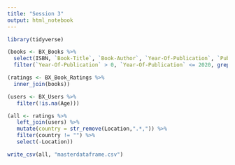 ```yaml
---
title: "Session 3"
output: html_notebook
---
```



```r
library(tidyverse)
```


```r
(books <- BX_Books %>%
  select(ISBN, `Book-Title`, `Book-Author`, `Year-Of-Publication`, `Publisher`) %>%
  filter(`Year-Of-Publication` > 0, `Year-Of-Publication` <= 2020, grepl("^[0-9Xx]+$", ISBN, )))
```

```r
(ratings <- BX_Book_Ratings %>%
  inner_join(books))
```

```r
(users <- BX_Users %>%
   filter(!is.na(Age)))
```



```r
(all <- ratings %>%
   left_join(users) %>%
   mutate(country = str_remove(Location,".*,")) %>%
   filter(country != "") %>%
   select(-Location))
```

```r
write_csv(all, "masterdataframe.csv")
```

